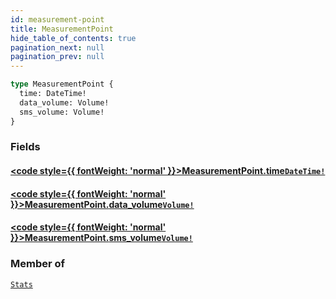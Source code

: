 ```yaml
---
id: measurement-point
title: MeasurementPoint
hide_table_of_contents: true
pagination_next: null
pagination_prev: null
---
```








 

```graphql
type MeasurementPoint {
  time: DateTime!
  data_volume: Volume!
  sms_volume: Volume!
}
```


### Fields

#### [<code style={{ fontWeight: 'normal' }}>MeasurementPoint.<b>time</b></code>](#)<Bullet />[`DateTime!`](/graphql/scalars/date-time) <Badge class="secondary" text="non-null"/> <Badge class="secondary" text="scalar"/>
> 
> 

#### [<code style={{ fontWeight: 'normal' }}>MeasurementPoint.<b>data_volume</b></code>](#)<Bullet />[`Volume!`](/graphql/objects/volume) <Badge class="secondary" text="non-null"/> <Badge class="secondary" text="object"/>
> 
> 

#### [<code style={{ fontWeight: 'normal' }}>MeasurementPoint.<b>sms_volume</b></code>](#)<Bullet />[`Volume!`](/graphql/objects/volume) <Badge class="secondary" text="non-null"/> <Badge class="secondary" text="object"/>
> 
> 



### Member of

[`Stats`](/graphql/objects/stats)  <Badge className="secondary" text="object"/>



